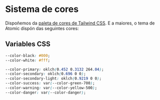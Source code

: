 
<Meta title="Base/Sistema de cores"/>

# Sistema de cores

Dispoñemos da [paleta de cores de Tailwind CSS](https://tailwindcss.com/docs/colors). E a maiores, o tema de Atomic dispón das seguintes cores:

<ColorPalette>
  <ColorItem
    title="Primaria"
    subtitle=""
    colors={{ primary: 'oklch(0.452 0.3132 264.04)' }}
  />
  <ColorItem
    title="Secundaria"
    subtitle=""
    colors={{ secondary: 'oklch(0.696 0 0)' }}
  />
  <ColorItem
      title="Secundaria clara"
      subtitle=""
      colors={{ 'secondary-light': 'oklch(0.9219 0 0)' }}
    />
  <ColorItem
    title="Éxito"
    subtitle=""
    colors={{ success: 'oklch(0.532 0.157 131.589)' }}
  />
  <ColorItem
    title="Alerta"
    subtitle=""
    colors={{ warning: 'oklch(0.795 0.184 86.047)' }}
  />
  <ColorItem
    title="Erro"
    subtitle=""
    colors={{ danger: 'oklch(0.577 0.245 27.325)' }}
  />
</ColorPalette>

## Variables CSS

```css
--color-black: #000;
--color-white: #fff;

--color-primary: oklch(0.452 0.3132 264.04);
--color-secondary: oklch(0.696 0 0);
--color-secondary-light: oklch(0.9219 0 0);
--color-success: var(--color-green-700);
--color-warning: var(--color-yellow-500);
--color-danger: var(--color-danger);
```